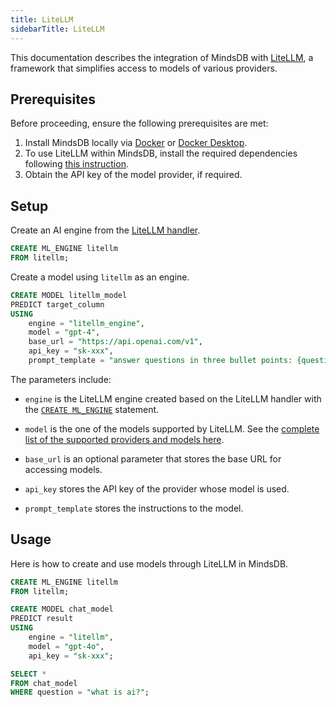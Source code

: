 ```yaml
---
title: LiteLLM
sidebarTitle: LiteLLM
---
```


This documentation describes the integration of MindsDB with [LiteLLM](https://www.litellm.ai/), a framework that simplifies access to models of various providers.

## Prerequisites

Before proceeding, ensure the following prerequisites are met:

1. Install MindsDB locally via [Docker](https://docs.mindsdb.com/setup/self-hosted/docker) or [Docker Desktop](https://docs.mindsdb.com/setup/self-hosted/docker-desktop).
2. To use LiteLLM within MindsDB, install the required dependencies following [this instruction](/setup/self-hosted/docker#install-dependencies).
3. Obtain the API key of the model provider, if required.

## Setup

Create an AI engine from the [LiteLLM handler](https://github.com/mindsdb/mindsdb/tree/main/mindsdb/integrations/handlers/litellm_handler).

```sql
CREATE ML_ENGINE litellm
FROM litellm;
```

Create a model using `litellm` as an engine.

```sql
CREATE MODEL litellm_model
PREDICT target_column
USING
    engine = "litellm_engine",
    model = "gpt-4",
    base_url = "https://api.openai.com/v1",
    api_key = "sk-xxx",
    prompt_template = "answer questions in three bullet points: {question}";
```

The parameters include:

* `engine` is the LiteLLM engine created based on the LiteLLM handler with the [`CREATE ML_ENGINE`](https://docs.mindsdb.com/mindsdb_sql/sql/create/ml-engine) statement.

* `model` is the one of the models supported by LiteLLM. See the [complete list of the supported providers and models here](https://docs.litellm.ai/docs/providers).

* `base_url` is an optional parameter that stores the base URL for accessing models.

* `api_key` stores the API key of the provider whose model is used.

* `prompt_template` stores the instructions to the model.

## Usage

Here is how to create and use models through LiteLLM in MindsDB.

```sql
CREATE ML_ENGINE litellm
FROM litellm;

CREATE MODEL chat_model
PREDICT result
USING
    engine = "litellm",
    model = "gpt-4o",
    api_key = "sk-xxx";

SELECT *
FROM chat_model
WHERE question = "what is ai?";
```
